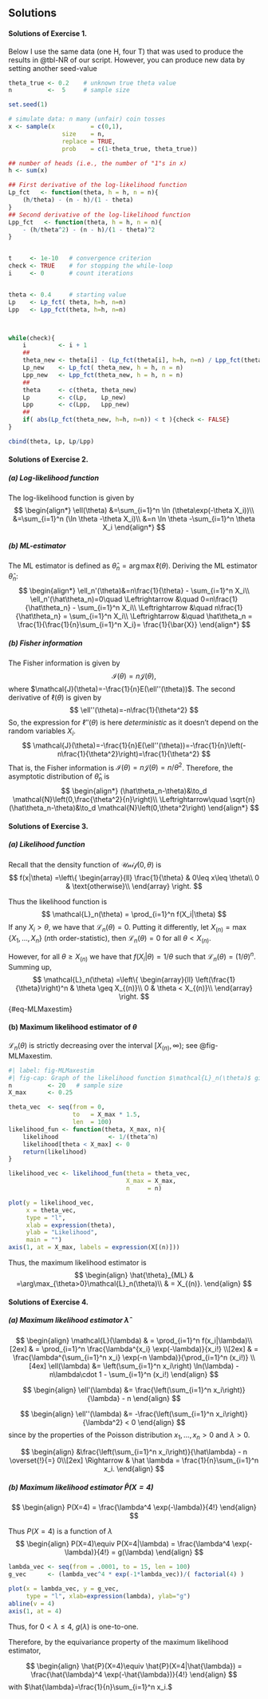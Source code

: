## Solutions {-}

#### Solutions of Exercise 1. {-} 


Below I use the same data (one H, four T) that was used to produce the results in @tbl-NR of our script. However, you can produce new data by setting another seed-value

```r
theta_true <- 0.2    # unknown true theta value
n          <-  5     # sample size

set.seed(1)

# simulate data: n many (unfair) coin tosses
x <- sample(x          = c(0,1), 
               size    = n, 
               replace = TRUE, 
               prob    = c(1-theta_true, theta_true)) 

## number of heads (i.e., the number of "1"s in x)
h <- sum(x)

## First derivative of the log-likelihood function
Lp_fct   <- function(theta, h = h, n = n){
    (h/theta) - (n - h)/(1 - theta)    
}
## Second derivative of the log-likelihood function
Lpp_fct   <- function(theta, h = h, n = n){
    - (h/theta^2) - (n - h)/(1 - theta)^2    
}


t     <- 1e-10   # convergence criterion
check <- TRUE    # for stopping the while-loop
i     <- 0       # count iterations


theta <- 0.4     # starting value 
Lp    <- Lp_fct( theta, h=h, n=n)
Lpp   <- Lpp_fct(theta, h=h, n=n)



while(check){
    i         <- i + 1
    ##
    theta_new <- theta[i] - (Lp_fct(theta[i], h=h, n=n) / Lpp_fct(theta[i], h=h, n=n))    
    Lp_new    <- Lp_fct( theta_new, h = h, n = n)
    Lpp_new   <- Lpp_fct(theta_new, h = h, n = n)
    ##
    theta     <- c(theta, theta_new) 
    Lp        <- c(Lp,    Lp_new) 
    Lpp       <- c(Lpp,   Lpp_new) 
    ##
    if( abs(Lp_fct(theta_new, h=h, n=n)) < t ){check <- FALSE}
}

cbind(theta, Lp, Lp/Lpp)
```




#### Solutions of Exercise 2. {-} 

##### (a) Log-likelihood function {-}

The log-likelihood function is given by
$$
\begin{align*}
\ell(\theta)
&=\sum_{i=1}^n \ln (\theta\exp(-\theta X_i))\\
&=\sum_{i=1}^n (\ln \theta -\theta X_i)\\
&=n \ln \theta -\sum_{i=1}^n \theta X_i
\end{align*}
$$

##### (b) ML-estimator  {-}

The ML estimator is defined as $\hat{\theta}_{n}=\arg\max\ell(\theta)$. Deriving the ML estimator $\hat\theta_n$:
$$
\begin{align*}
\ell_n'(\theta)&=n\frac{1}{\theta} - \sum_{i=1}^n X_i\\
\ell_n'(\hat\theta_n)=0\quad \Leftrightarrow &\quad 0=n\frac{1}{\hat\theta_n} - \sum_{i=1}^n X_i\\
\Leftrightarrow &\quad n\frac{1}{\hat\theta_n} = \sum_{i=1}^n X_i\\
\Leftrightarrow &\quad \hat\theta_n = \frac{1}{\frac{1}{n}\sum_{i=1}^n X_i}= \frac{1}{\bar{X}}
\end{align*}
$$

##### (b) Fisher information {-}

The Fisher information is given by 
$$
\mathcal{I}(\theta)=n\mathcal{J}(\theta),
$$ 
where $\mathcal{J}(\theta)=-\frac{1}{n}E(\ell''(\theta))$. The second derivative of $\ell(\theta)$ is given by
$$
\ell''(\theta)=-n\frac{1}{\theta^2}
$$
So, the expression for $\ell''(\theta)$ is here *deterministic* as it doesn't depend on the random variables $X_i$. 
$$
\mathcal{J}(\theta)=-\frac{1}{n}E(\ell''(\theta))=-\frac{1}{n}\left(-n\frac{1}{\theta^2}\right)=\frac{1}{\theta^2}
$$
That is, the Fisher information is $\mathcal{I}(\theta)=n\mathcal{J}(\theta)=n/\theta^2$. 
Therefore, the asymptotic distribution of $\hat\theta_n$ is 
$$
\begin{align*}
(\hat\theta_n-\theta)&\to_d \mathcal{N}\left(0,\frac{\theta^2}{n}\right)\\
\Leftrightarrow\quad \sqrt{n}(\hat\theta_n-\theta)&\to_d \mathcal{N}\left(0,\theta^2\right)
\end{align*}
$$


#### Solutions of Exercise 3. {-}


##### (a) Likelihood function {-}

Recall that the density function of $\mathcal{Unif}(0,\theta)$ is
$$
f(x|\theta)
=\left\{
\begin{array}{ll}
\frac{1}{\theta} & 0\leq x\leq \theta\\
0                & \text{otherwise}\\
\end{array}
\right.
$$

Thus the likelihood function is
$$
\mathcal{L}_n(\theta) = \prod_{i=1}^n f(X_i|\theta)
$$
If any $X_i>\theta,$ we have that $\mathcal{L}_n(\theta)=0.$ Putting it differently, let $X_{(n)}=\max\{X_1,\dots,X_n\}$ ($n$th order-statistic), then
$\mathcal{L}_n(\theta)=0$ for all $\theta<X_{(n)}.$ 

However, for all $\theta \geq X_{(n)}$ we have that $f(X_i|\theta)=1/\theta$ such that $\mathcal{L}_n(\theta)=(1/\theta)^n$. Summing up, 
$$
\mathcal{L}_n(\theta)
=\left\{
\begin{array}{ll}
\left(\frac{1}{\theta}\right)^n & \theta \geq  X_{(n)}\\
0                               & \theta < X_{(n)}\\
\end{array}
\right.
$${#eq-MLMaxestim}



#### (b) Maximum likelihood estimator of $\theta$ {-}

$\mathcal{L}_n(\theta)$ is strictly decreasing over the interval $[X_{(n)},\infty);$ see @fig-MLMaxestim.

```r
#| label: fig-MLMaxestim
#| fig-cap: Graph of the likelihood function $\mathcal{L}_n(\theta)$ given in @eq-MLMaxestim.
n          <- 20   # sample size
X_max      <- 0.25

theta_vec  <- seq(from = 0, 
                  to   = X_max * 1.5, 
                  len  = 100) 
likelihood_fun <- function(theta, X_max, n){ 
    likelihood              <- 1/(theta^n)
    likelihood[theta < X_max] <- 0 
    return(likelihood) 
}

likelihood_vec <- likelihood_fun(theta = theta_vec,
                                 X_max = X_max, 
                                 n     = n)

plot(y = likelihood_vec, 
     x = theta_vec, 
     type = "l", 
     xlab = expression(theta),
     ylab = "Likelihood", 
     main = "")            
axis(1, at = X_max, labels = expression(X[(n)]))                  
```

Thus, the maximum likelihood estimator is 
$$
\begin{align}
\hat{\theta}_{ML} 
& =\arg\max_{\theta>0}\mathcal{L}_n(\theta)\\
& = X_{(n)}.
\end{align}
$$


#### Solutions of Exercise 4. {-}


##### (a) Maximum likelihood estimator $\hat{\lambda}$ {-}


$$
\begin{align}
\mathcal{L}(\lambda) 
& = \prod_{i=1}^n f(x_i|\lambda)\\[2ex]
& = \prod_{i=1}^n \frac{\lambda^{x_i} \exp(-\lambda)}{x_i!} \\[2ex]
& = \frac{\lambda^{\sum_{i=1}^n x_i}  \exp(-n \lambda)}{\prod_{i=1}^n (x_i!)} \\[4ex]
\ell(\lambda) 
&= \left(\sum_{i=1}^n x_i\right) \ln(\lambda) -n\lambda\cdot 1 - \sum_{i=1}^n (x_i!)
\end{align}
$$

$$
\begin{align}
\ell'(\lambda) 
&= \frac{\left(\sum_{i=1}^n x_i\right)}{\lambda}  - n 
\end{align}
$$

$$
\begin{align}
\ell''(\lambda) 
&= -\frac{\left(\sum_{i=1}^n x_i\right)}{\lambda^2} < 0  
\end{align}
$$
since by the properties of the Poisson distribution $x_1,\dots,x_n>0$ and $\lambda>0.$


$$
\begin{align}
&\frac{\left(\sum_{i=1}^n x_i\right)}{\hat\lambda}  - n \overset{!}{=} 0\\[2ex]
\Rightarrow & \hat \lambda = \frac{1}{n}\sum_{i=1}^n x_i.
\end{align}
$$


##### (b) Maximum likelihood estimator $\hat{P}(X=4)$ {-}


$$
\begin{align}
P(X=4) = \frac{\lambda^4 \exp(-\lambda)}{4!}
\end{align}
$$

Thus $P(X=4)$ is a function of $\lambda$
$$
\begin{align}
P(X=4)\equiv P(X=4|\lambda) = \frac{\lambda^4 \exp(-\lambda)}{4!} = g(\lambda)
\end{align}
$$


```r
lambda_vec <- seq(from = .0001, to = 15, len = 100)
g_vec      <- (lambda_vec^4 * exp(-1*lambda_vec))/( factorial(4) )

plot(x = lambda_vec, y = g_vec, 
     type = "l", xlab=expression(lambda), ylab="g")
abline(v = 4)
axis(1, at = 4)
```

Thus, for $0<\lambda\leq 4,$ $g(\lambda)$ is one-to-one. 

Therefore, by the equivariance property of the maximum likelihood estimator,

$$
\begin{align}
\hat{P}(X=4)\equiv \hat{P}(X=4|\hat{\lambda}) = \frac{\hat{\lambda}^4 \exp(-\hat{\lambda})}{4!}
\end{align}
$$
with $\hat{\lambda}=\frac{1}{n}\sum_{i=1}^n x_i.$

